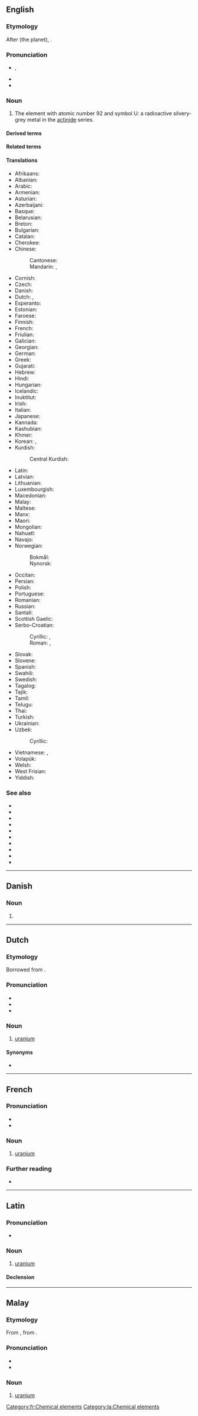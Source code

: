 ==English==
{{elements|en|U|protactinium|Pa|neptunium|Np}}

===Etymology===
After {{m|en|Uranus}} (the planet), {{suffix|en||ium}}.

===Pronunciation===
* {{a|US}} {{enPR|ūrā'nēəm}}, {{IPA|en|/jʊˈɹeɪniəm/}}
* {{audio|en|en-us-uranium.ogg|Audio (US)}}
* {{rhymes|en|eɪniəm}}

===Noun===
{{en-noun|~}}

# The element with atomic number 92 and symbol U: a radioactive silvery-grey metal in the [[actinide]] series.

====Derived terms====
{{col4|en
|actino-uranium
|depleted uranium
|enriched uranium
|eka-uranium
|natural uranium
|triuranium octaoxide
|uran-
|uranate
|uraniate
|uranic
|uraniferous
|uraninite
|uranite
|uranium-232
|uranium-233
|uranium-234
|uranium-235
|uranium-238
|uranium-239
|uranium-240
|uranium acetate
|uranium-bloom
|uranium bomb
|uranium borohydride
|uranium dioxide
|uranium fission
|uranium-green
|uranium hexafluoride
|uranium I
|uranium II
|uranium lead
|uranium-lead dating
|uranium nitrate
|[[uranium-ocher]], [[uranium-ochre]]
|uranium-orange
|uranium oxide
|uranium phosphate
|uranium series
|uranium tetrafluoride
|uranium-thorium dating
|uranium trioxide
|uranium vitriol
|[[uranium X]], [[uranium X1|uranium X<sub>1</sub>]]
|[[uranium X2|uranium X<sub>2</sub>]]
|uranium Y
|uranium-yellow
|uranium Z
|urano-
|uranous
|uranyl
}}

====Related terms====
{{col3|en
|Urania
|Uranian
|uranate
}}

====Translations====
{{trans-top|uranium (element)}}
* Afrikaans: {{t+|af|uraan}}
* Albanian: {{t|sq|urani|?}}
* Arabic: {{t|ar|يُورَانْيُوم|m|tr=yuranyum}}
* Armenian: {{t+|hy|ուրան}}
* Asturian: {{t|ast|uraniu|m}}
* Azerbaijani: {{t-needed|az}}
* Basque: {{t|eu|uranioa}}
* Belarusian: {{t|be|ура́н|m}}
* Breton: {{t+|br|uraniom|?}}
* Bulgarian: {{t+|bg|ура́н|m}}
* Catalan: {{t+|ca|urani|m}}
* Cherokee: {{t|chr|ᏳᏪᏂᎥᎻ}}
* Chinese:
*: Cantonese: {{t|yue|鈾|tr=yau4}}
*: Mandarin: {{t+|cmn|鈾}}, {{t+|cmn|铀|tr=yóu}}
* Cornish: {{t|kw|uraniom|m}}
* Czech: {{t+|cs|uran|m}}
* Danish: {{t+|da|uran|c|n}}
* Dutch: {{t+|nl|uranium|n}}, {{t+|nl|uraan|n}}
* Esperanto: {{t+|eo|uranio}}
* Estonian: {{t+|et|uraan}}
* Faroese: {{t|fo|uran|n}}
* Finnish: {{t+|fi|uraani}}
* French: {{t+|fr|uranium|m}}
* Friulian: {{t|fur|urani|?}}
* Galician: {{t+|gl|uranio|m}}
* Georgian: {{t|ka|ურანი}}
* German: {{t+|de|Uran|n}}
* Greek: {{t+|el|ουράνιο|n}}
* Gujarati: {{t|gu|કિરણાતુ|?}}
* Hebrew: {{t+|he|אורניום|m|tr=urányum}}
* Hindi: {{t|hi|किरणातु|?}}
* Hungarian: {{t+|hu|urán}}
* Icelandic: {{t+|is|úran|n}}
* Inuktitut: {{t|iu|ᓄᖑᑦᓱᐃᑦᑐᖅ}}
* Irish: {{t|ga|úráiniam|m}}
* Italian: {{t+|it|uranio|m}}
* Japanese: {{t+|ja|ウラン|tr=uran}}
* Kannada: {{t-needed|kn}}
* Kashubian: {{t|csb|ùran|?}}
* Khmer: {{t|km|អ៊ុយរ៉ាញ៉ូម|tr=uyraanyoum}}
* Korean: {{t+|ko|우라늄}}, {{t|ko|우란}}
* Kurdish:
*: Central Kurdish: {{t+|ckb|یورانیۆم}}
{{trans-mid}}
* Latin: {{t+|la|uranium|n}}
* Latvian: {{t|lv|urāns|m}}
* Lithuanian: {{t+|lt|uranas|m}}
* Luxembourgish: {{t|lb|Uran|?}}
* Macedonian: {{t|mk|ура́ниум|m}}
* Malay: {{t|ms|uranium}}
* Maltese: {{t|mt|uranjum|?}}
* Manx: {{t|gv|uraaniu|m}}
* Maori: {{t|mi|konukarihi}}
* Mongolian: {{t+|mn|уран}}
* Nahuatl: {{t|nah|ilhuicateotepoztli}}
* Navajo: {{t|nv|łeetsoh}}
* Norwegian:
*: Bokmål: {{t|nb|uran|n}}
*: Nynorsk: {{t+|nn|uran|n}}
* Occitan: {{t|oc|urani|m}}
* Persian: {{t+|fa|اورانیوم|tr=orâniyom}}
* Polish: {{t+|pl|uran|m}}
* Portuguese: {{t+|pt|urânio|m}}
* Romanian: {{t+|ro|uraniu|n}}
* Russian: {{t+|ru|ура́н|m}}
* Santali: {{t|sat|ᱭᱩᱨᱮᱱᱤᱭᱟᱢ}}
* Scottish Gaelic: {{t|gd|uranium|m}}
* Serbo-Croatian:
*: Cyrillic: {{t|sh|уран|m}}, {{t|sh|у̀ра̄нӣј|m}}
*: Roman: {{t|sh|uran|m}}, {{t+|sh|ùrānīj|m}}
* Slovak: {{t+|sk|urán|m}}
* Slovene: {{t+|sl|uran|m}}
* Spanish: {{t+|es|uranio|m}}
* Swahili: {{t|sw|urani|?}}
* Swedish: {{t+|sv|uran|n}}
* Tagalog: {{t|tl|uranyo}}
* Tajik: {{t|tg|уран}}
* Tamil: {{t|ta|அடரியம்}}
* Telugu: {{t|te|గురుత్వాకర్షణము}}
* Thai: {{t|th|ยูเรเนียม}}
* Turkish: {{t+|tr|uranyum}}
* Ukrainian: {{t+|uk|ура́н|m}}
* Uzbek: {{t+|uz|uran}}
*: Cyrillic: {{t+|uz|уран}}
* Vietnamese: {{t+|vi|urani}}, {{t|vi|uran}}
* Volapük: {{t+|vo|luranin}}
* Welsh: {{t|cy|uraniwm|m}}
* West Frisian: {{t|fy|uranium|?}}
* Yiddish: {{t|yi|אוראַניום|m}}
{{trans-bottom}}

===See also===
* {{projectlink|wikipedia}}
* {{l|en|autunite}}
* {{l|en|coffinite}}
* {{l|en|green salt}}
* {{l|en|hex}}
* {{l|en|oralloy}}
* {{l|en|pitchblende}}
* {{l|en|torbernite}}
* {{l|en|tuballoy}}
* {{l|en|yellowcake}}

{{topics|en|Natural resources}}

----

==Danish==

===Noun===
{{da-noun}}

# {{alternative form of|da|uran}}

----

==Dutch==
{{wikipedia|lang=nl}}
{{elements|nl|U|protactinium|Pa|neptunium|Np}}

===Etymology===
Borrowed from {{bor|nl|NL.|uranium}}.

===Pronunciation===
* {{IPA|nl|/ˌyˈraː.ni.ʏm/}}
* {{audio|nl|Nl-uranium.ogg|Audio}}
* {{hyphenation|nl|ura|ni|um}}

===Noun===
{{nl-noun|n|-|-}}

# [[#English|uranium]] {{defdate|from 1790s}}

====Synonyms====
* {{l|nl|uraan}}

----

==French==
{{wikipedia|lang=fr}}

===Pronunciation===
* {{fr-IPA}}
* {{audio|fr|Fr-uranium.ogg|Audio}}

===Noun===
{{fr-noun|m|-}}

# [[#English|uranium]]

===Further reading===
* {{R:TLFi}}

[[Category:fr:Chemical elements]]

----

==Latin==
{{wikipedia|lang=la}}

===Pronunciation===
* {{la-IPA|ūranium}}

===Noun===
{{la-noun|ūranium<2.-ium>}}

# [[#English|uranium]]

====Declension====
{{la-ndecl|ūranium<2.-ium>}}

[[Category:la:Chemical elements]]

----

==Malay==
{{wikipedia|lang=ms}}
{{elements|ms|U|protaktinium|Pa|neptunium|Np}}

===Etymology===
From {{bor|ms|en|uranium}}, from {{m|ms|Uranus}}.

===Pronunciation===
* {{IPA|ms|[uraniom]|[uraniəm]|[jureniəm]}}
* {{rhymes|ms|iom|jom|om}}

===Noun===
{{head|ms|noun}}

# [[#English|uranium]] {{gloss|uranium (element)}}